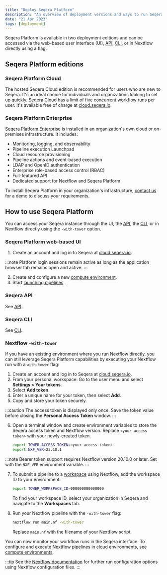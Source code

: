 ```yaml
---
title: "Deploy Seqera Platform"
description: "An overview of deployment versions and ways to run Seqera Platform."
date: "21 Apr 2023"
tags: [deployment]
---
```


Seqera Platform is available in two deployment editions and can be accessed via the web-based user interface (UI), [API](../api/overview.mdx), [CLI](../cli/cli.mdx), or in Nextflow directly using a flag.

## Seqera Platform editions

### Seqera Platform Cloud

The hosted Seqera Cloud edition is recommended for users who are new to Seqera. It's an ideal choice for individuals and organizations looking to set up quickly. Seqera Cloud has a limit of five concurrent workflow runs per user. It's available free of charge at [cloud.seqera.io](https://cloud.seqera.io).

### Seqera Platform Enterprise

[Seqera Platform Enterprise](../enterprise/index.mdx) is installed in an organization's own cloud or on-premises infrastructure. It includes:

- Monitoring, logging, and observability
- Pipeline execution Launchpad
- Cloud resource provisioning
- Pipeline actions and event-based execution
- LDAP and OpenID authentication
- Enterprise role-based access control (RBAC)
- Full-featured API
- Dedicated support for Nextflow and Seqera Platform

To install Seqera Platform in your organization's infrastructure, [contact us](https://cloud.seqera.io/demo/) for a demo to discuss your requirements.

## How to use Seqera Platform

You can access your Seqera instance through the UI, the [API](../api/overview.mdx), the [CLI](../cli/cli.mdx), or in Nextflow directly using the `-with-tower` option.

### Seqera Platform web-based UI

1. Create an account and log in to Seqera at [cloud.seqera.io](https://cloud.seqera.io).

:::note
Platform login sessions remain active as long as the application browser tab remains open and active.
:::

2. Create and configure a new [compute environment](../compute-envs/overview.mdx).
3. Start [launching pipelines](../launch/launchpad.mdx).

### Seqera API

See [API](../api/overview.mdx).

### Seqera CLI

See [CLI](../cli/cli.mdx).

### Nextflow `-with-tower`

If you have an existing environment where you run Nextflow directly, you can still leverage Seqera Platform capabilities by executing your Nextflow run with a `with-tower` flag:

1. Create an account and log in to Seqera at [cloud.seqera.io](https://cloud.seqera.io).
2. From your personal workspace: Go to the user menu and select **Settings > Your tokens**.
3. Select **Add token**.
4. Enter a unique name for your token, then select **Add**.
5. Copy and store your token securely.

:::caution
The access token is displayed only once. Save the token value before closing the **Personal Access Token** window.
:::

6. Open a terminal window and create environment variables to store the Seqera access token and Nextflow version. Replace `<your access token>` with your newly-created token.

   ```bash
   export TOWER_ACCESS_TOKEN=<your access token>
   export NXF_VER=23.10.1
   ```

:::note
Bearer token support requires Nextflow version 20.10.0 or later. Set with the `NXF_VER` environment variable.
:::

7. To submit a pipeline to a [workspace](../orgs-and-teams/workspace-management.mdx) using Nextflow, add the workspace ID to your environment:

   ```bash
   export TOWER_WORKSPACE_ID=000000000000000
   ```

   To find your workspace ID, select your organization in Seqera and navigate to the **Workspaces** tab.

8. Run your Nextflow pipeline with the `-with-tower` flag:

   ```bash
   nextflow run main.nf -with-tower
   ```

   Replace `main.nf` with the filename of your Nextflow script.

You can now monitor your workflow runs in the Seqera interface. To configure and execute Nextflow pipelines in cloud environments, see [compute environments](../compute-envs/overview.mdx).

:::tip
See the [Nextflow documentation](https://www.nextflow.io/docs/latest/config.html?highlight=tower#scope-tower) for further run configuration options using Nextflow configuration files.
:::
